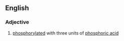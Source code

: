 ==English==

===Adjective===
{{en-adj|-}}

# {{context|biochemistry}} [[phosphorylated]] with three units of [[phosphoric acid]]
